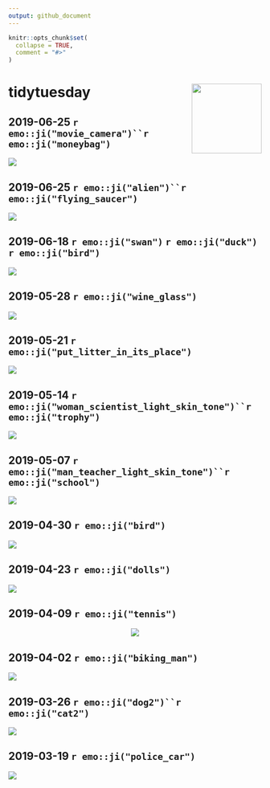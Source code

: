 ```yaml
---
output: github_document
---
```


<!-- README.md is generated from README.Rmd. Please edit that file -->

```r
knitr::opts_chunk$set(
  collapse = TRUE,
  comment = "#>"
)
```


# tidytuesday <a href='https://github.com/rfordatascience/tidytuesday' target='_blank'><img src='tt_hex.png' align="right" height="139" /></a>



## 2019-06-25 `r emo::ji("movie_camera")``r emo::ji("moneybag")` 

<a href='scripts/script_2019-07-02.R' target='_blank'><img src="plots/plot_2019-07-02.png" align="center"/></a>

## 2019-06-25 `r emo::ji("alien")``r emo::ji("flying_saucer")` 

<a href='scripts/script_2019-06-25.R' target='_blank'><img src="plots/plot_2019-06-25.gif" align="center"/></a>

## 2019-06-18 `r emo::ji("swan")` `r emo::ji("duck")` `r emo::ji("bird")`

<a href='scripts/script_2019-06-18.R' target='_blank'><img src="plots/plot_2019-06-18.png" align="center"/></a>


## 2019-05-28 `r emo::ji("wine_glass")`

<a href='scripts/script_2019-05-28.R' target='_blank'><img src="plots/plot_2019-05-28.png" align="center"/></a>

## 2019-05-21 `r emo::ji("put_litter_in_its_place")`

<a href='scripts/script_2019-05-21.R' target='_blank'><img src="plots/plot_2019-05-21.png" align="center"/></a>

## 2019-05-14 `r emo::ji("woman_scientist_light_skin_tone")``r emo::ji("trophy")`

<a href='scripts/script_2019-05-14.R' target='_blank'><img src="plots/plot_2019-05-14.png" align="center"/></a>

## 2019-05-07 `r emo::ji("man_teacher_light_skin_tone")``r emo::ji("school")`

<a href='scripts/script_2019-05-07.R' target='_blank'><img src="plots/plot_2019-05-07.png" align="center"/></a>

## 2019-04-30 `r emo::ji("bird")`

<a href='scripts/script_2019-04-30.R' target='_blank'><img src="plots/plot_2019-04-30.png" align="center"/></a>

## 2019-04-23 `r emo::ji("dolls")`

<a href='scripts/script_2019-04-23.R' target='_blank'><img src="plots/plot_2019-04-23.png" align="center"/></a>

## 2019-04-09 `r emo::ji("tennis")`

<center>
<a href='scripts/script_2019-04-09.R' target='_blank'><img src="plots/plot_2019-04-09.gif" align="center"/></a>
</center>

## 2019-04-02 `r emo::ji("biking_man")`

<a href='scripts/script_2019-04-02.R' target='_blank'><img src="plots/plot_2019-04-02.png" align="center"/></a>

## 2019-03-26 `r emo::ji("dog2")``r emo::ji("cat2")`

<a href='scripts/script_2019-03-26.R' target='_blank'><img src="plots/plot_2019-03-26.png" align="center"/></a>

## 2019-03-19 `r emo::ji("police_car")`

<a href='scripts/script_2019-03-19.R' target='_blank'><img src="plots/plot_2019-03-19.png" align="center"/></a>
